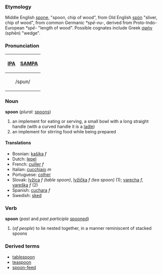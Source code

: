 ===Etymology=== 
Middle English [[spone]], "spoon, chip of wood", from Old English [[spon|spón]] "sliver, chip of wood", from common Germanic ''*spē-nu-'', derived from Proto-Indo-European ''*spē-'' "length of wood".  Possible cognates include Greek [[σφήν]] (sphēn) "wedge".

===Pronunciation===
{| border=1 cellpadding=5
! [[w:IPA|IPA]] !! [[w:SAMPA|SAMPA]]
|-
|colspan=2 align=center| /spun/ 
|}

===Noun===
'''spoon''' (''plural:'' [[spoons]])
# an implement for eating or serving, a small bowl with a long straight handle (with a curved handle it is a [[ladle]])
# an implement for stirring food while being prepared

====Translations====
*Bosnian: [[kašika]] ''f''
*Dutch: [[lepel]]
*French: [[cuiller]] ''f''
*Italian: [[cucchiaio]] ''m''
*Portuguese: [[colher]]
*Slovak: [[lyžica]] ''f (table spoon)'', [[lyžička]] ''f (tea spoon)'' (1); [[varecha]] ''f'', [[vareška]] ''f'' (2)
*Spanish: [[cuchara]] ''f''
*Swedish: [[sked]]

===Verb===
'''spoon''' (''past'' and ''past participle'' [[spooned]])
# (''of people'') to lie nested together, in a manner reminiscent of stacked spoons

===Derived terms===
*[[tablespoon]]
*[[teaspoon]]
*[[spoon-feed]]